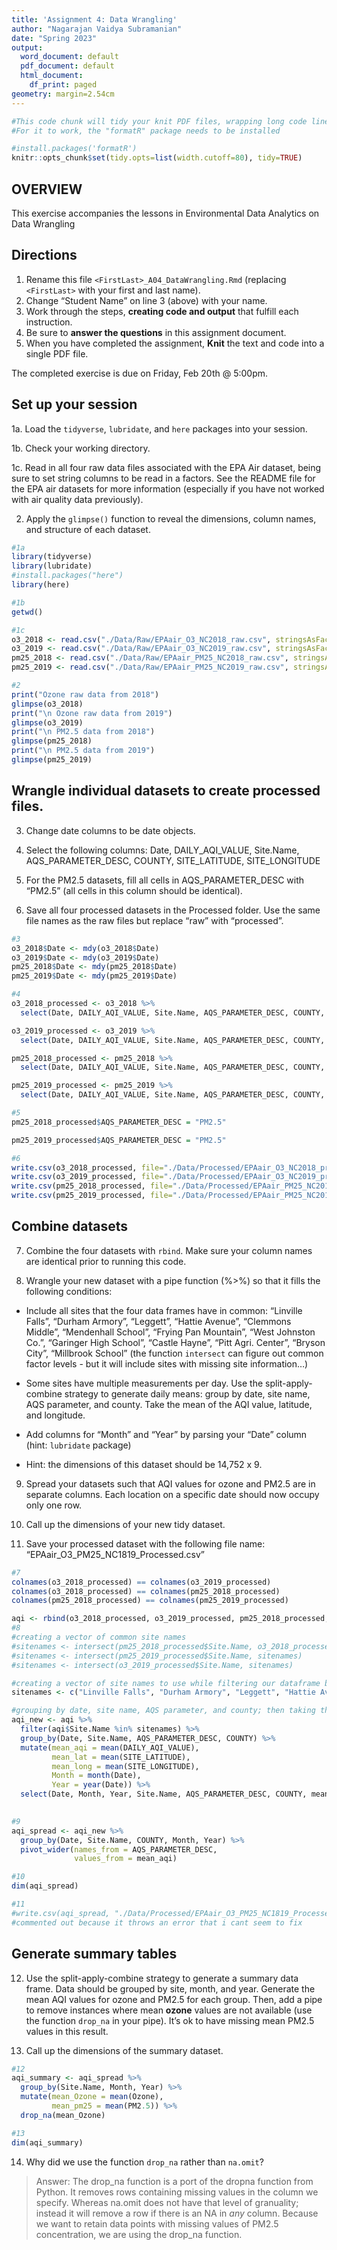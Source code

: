 ```yaml
---
title: 'Assignment 4: Data Wrangling'
author: "Nagarajan Vaidya Subramanian"
date: "Spring 2023"
output:
  word_document: default
  pdf_document: default
  html_document:
    df_print: paged
geometry: margin=2.54cm
---
```


```r
#This code chunk will tidy your knit PDF files, wrapping long code lines
#For it to work, the "formatR" package needs to be installed

#install.packages('formatR')
knitr::opts_chunk$set(tidy.opts=list(width.cutoff=80), tidy=TRUE)
```


## OVERVIEW

This exercise accompanies the lessons in Environmental Data Analytics on Data Wrangling 

## Directions

1.  Rename this file `<FirstLast>_A04_DataWrangling.Rmd` (replacing `<FirstLast>` with your first and last name).
2. Change "Student Name" on line 3 (above) with your name.
3. Work through the steps, **creating code and output** that fulfill each instruction.
4. Be sure to **answer the questions** in this assignment document.
5. When you have completed the assignment, **Knit** the text and code into a single PDF file.

The completed exercise is due on Friday, Feb 20th @ 5:00pm.

## Set up your session 

1a. Load the `tidyverse`,  `lubridate`, and `here` packages into your session.

1b. Check your working directory.

1c. Read in all four raw data files associated with the EPA Air dataset, being sure to set string columns to be read in a factors. See the README file for the EPA air datasets for more information (especially if you have not worked with air quality data previously). 

2. Apply the `glimpse()` function to reveal the dimensions, column names, and structure of each dataset. 

```r
#1a 
library(tidyverse)
library(lubridate)
#install.packages("here")
library(here)

#1b 
getwd()

#1c 
o3_2018 <- read.csv("./Data/Raw/EPAair_O3_NC2018_raw.csv", stringsAsFactors = TRUE)
o3_2019 <- read.csv("./Data/Raw/EPAair_O3_NC2019_raw.csv", stringsAsFactors = TRUE)
pm25_2018 <- read.csv("./Data/Raw/EPAair_PM25_NC2018_raw.csv", stringsAsFactors = TRUE)
pm25_2019 <- read.csv("./Data/Raw/EPAair_PM25_NC2019_raw.csv", stringsAsFactors = TRUE)

#2 
print("Ozone raw data from 2018")
glimpse(o3_2018)
print("\n Ozone raw data from 2019")
glimpse(o3_2019)
print("\n PM2.5 data from 2018")
glimpse(pm25_2018)
print("\n PM2.5 data from 2019")
glimpse(pm25_2019)
```


## Wrangle individual datasets to create processed files.

3. Change date columns to be date objects.

4. Select the following columns: Date, DAILY_AQI_VALUE, Site.Name, AQS_PARAMETER_DESC, COUNTY, SITE_LATITUDE, SITE_LONGITUDE

5. For the PM2.5 datasets, fill all cells in AQS_PARAMETER_DESC with "PM2.5" (all cells in this column should be identical).

6. Save all four processed datasets in the Processed folder. Use the same file names as the raw files but replace "raw" with "processed".

```r
#3
o3_2018$Date <- mdy(o3_2018$Date)
o3_2019$Date <- mdy(o3_2019$Date)
pm25_2018$Date <- mdy(pm25_2018$Date)
pm25_2019$Date <- mdy(pm25_2019$Date)

#4
o3_2018_processed <- o3_2018 %>%
  select(Date, DAILY_AQI_VALUE, Site.Name, AQS_PARAMETER_DESC, COUNTY, SITE_LATITUDE, SITE_LONGITUDE)

o3_2019_processed <- o3_2019 %>%
  select(Date, DAILY_AQI_VALUE, Site.Name, AQS_PARAMETER_DESC, COUNTY, SITE_LATITUDE, SITE_LONGITUDE)

pm25_2018_processed <- pm25_2018 %>%
  select(Date, DAILY_AQI_VALUE, Site.Name, AQS_PARAMETER_DESC, COUNTY, SITE_LATITUDE, SITE_LONGITUDE)

pm25_2019_processed <- pm25_2019 %>%
  select(Date, DAILY_AQI_VALUE, Site.Name, AQS_PARAMETER_DESC, COUNTY, SITE_LATITUDE, SITE_LONGITUDE)

#5
pm25_2018_processed$AQS_PARAMETER_DESC = "PM2.5"

pm25_2019_processed$AQS_PARAMETER_DESC = "PM2.5"

#6
write.csv(o3_2018_processed, file="./Data/Processed/EPAair_O3_NC2018_processed.csv")
write.csv(o3_2019_processed, file="./Data/Processed/EPAair_O3_NC2019_processed.csv")
write.csv(pm25_2018_processed, file="./Data/Processed/EPAair_PM25_NC2018_processed.csv")
write.csv(pm25_2019_processed, file="./Data/Processed/EPAair_PM25_NC2019_processed.csv")

```


## Combine datasets

7. Combine the four datasets with `rbind`. Make sure your column names are identical prior to running this code.

8. Wrangle your new dataset with a pipe function (%>%) so that it fills the following conditions: 

  * Include all sites that the four data frames have in common: "Linville Falls", "Durham Armory", "Leggett", "Hattie Avenue", "Clemmons Middle", "Mendenhall School", "Frying Pan Mountain", "West Johnston Co.", "Garinger High School", "Castle Hayne", "Pitt Agri. Center", "Bryson City", "Millbrook School" (the function `intersect` can figure out common factor levels - but it will include sites with missing site information...) 

  * Some sites have multiple measurements per day. Use the split-apply-combine strategy to generate daily means: group by date, site name, AQS parameter, and county. Take the mean of the AQI value, latitude, and longitude.
  
  * Add columns for "Month" and "Year" by parsing your "Date" column (hint: `lubridate` package)
  
  * Hint: the dimensions of this dataset should be 14,752 x 9.

9. Spread your datasets such that AQI values for ozone and PM2.5 are in separate columns. Each location on a specific date should now occupy only one row.

10. Call up the dimensions of your new tidy dataset.

11. Save your processed dataset with the following file name: "EPAair_O3_PM25_NC1819_Processed.csv"

```r
#7 
colnames(o3_2018_processed) == colnames(o3_2019_processed)
colnames(o3_2018_processed) == colnames(pm25_2018_processed)
colnames(pm25_2018_processed) == colnames(pm25_2019_processed)

aqi <- rbind(o3_2018_processed, o3_2019_processed, pm25_2018_processed, pm25_2019_processed)
#8 
#creating a vector of common site names
#sitenames <- intersect(pm25_2018_processed$Site.Name, o3_2018_processed$Site.Name)
#sitenames <- intersect(pm25_2019_processed$Site.Name, sitenames)
#sitenames <- intersect(o3_2019_processed$Site.Name, sitenames)

#creating a vector of site names to use while filtering our dataframe by site
sitenames <- c("Linville Falls", "Durham Armory", "Leggett", "Hattie Avenue", "Clemmons Middle", "Mendenhall School", "Frying Pan Mountain", "West Johnston Co.", "Garinger High School", "Castle Hayne", "Pitt Agri. Center", "Bryson City", "Millbrook School")

#grouping by date, site name, AQS parameter, and county; then taking the mean of the AQI value, latitude, and longitude; then removing the original latitude and longitude columns.
aqi_new <- aqi %>%
  filter(aqi$Site.Name %in% sitenames) %>%
  group_by(Date, Site.Name, AQS_PARAMETER_DESC, COUNTY) %>%
  mutate(mean_aqi = mean(DAILY_AQI_VALUE),
         mean_lat = mean(SITE_LATITUDE),
         mean_long = mean(SITE_LONGITUDE),
         Month = month(Date),
         Year = year(Date)) %>%
  select(Date, Month, Year, Site.Name, AQS_PARAMETER_DESC, COUNTY, mean_aqi, mean_lat, mean_long)
  

#9
aqi_spread <- aqi_new %>%
  group_by(Date, Site.Name, COUNTY, Month, Year) %>%
  pivot_wider(names_from = AQS_PARAMETER_DESC,
              values_from = mean_aqi)

#10
dim(aqi_spread)

#11
#write.csv(aqi_spread, "./Data/Processed/EPAair_O3_PM25_NC1819_Processed.csv") 
#commented out because it throws an error that i cant seem to fix
```


## Generate summary tables

12. Use the split-apply-combine strategy to generate a summary data frame. Data should be grouped by site, month, and year. Generate the mean AQI values for ozone and PM2.5 for each group. Then, add a pipe to remove instances where mean **ozone** values are not available (use the function `drop_na` in your pipe). It's ok to have missing mean PM2.5 values in this result. 

13. Call up the dimensions of the summary dataset.

```r

#12
aqi_summary <- aqi_spread %>%
  group_by(Site.Name, Month, Year) %>%
  mutate(mean_Ozone = mean(Ozone),
         mean_pm25 = mean(PM2.5)) %>%
  drop_na(mean_Ozone)

#13
dim(aqi_summary)

```

14. Why did we use the function `drop_na` rather than `na.omit`?

> Answer: The drop_na function is a port of the dropna function from Python. It removes rows containing missing values in the column we specify. Whereas na.omit does not have that level of granuality; instead it will remove a row if there is an NA in *any* column. Because we want to retain data points with missing values of PM2.5 concentration, we are using the drop_na function.
